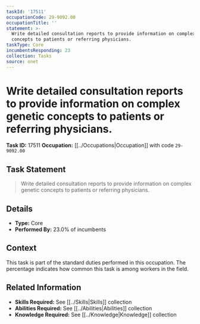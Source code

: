 ```yaml
---
taskId: '17511'
occupationCode: 29-9092.00
occupationTitle: ''
statement: >-
  Write detailed consultation reports to provide information on complex genetic
  concepts to patients or referring physicians.
taskType: Core
incumbentsResponding: 23
collection: Tasks
source: onet
---
```

# Write detailed consultation reports to provide information on complex genetic concepts to patients or referring physicians.

**Task ID:** 17511
**Occupation:** [[../Occupations|Occupation]] with code `29-9092.00`

## Task Statement

> Write detailed consultation reports to provide information on complex genetic concepts to patients or referring physicians.

## Details

- **Type:** Core
- **Performed By:** 23.0% of incumbents

## Context

This task is part of the standard duties performed in this occupation. The percentage indicates how common this task is among workers in the field.

## Related Information

- **Skills Required:** See [[../Skills|Skills]] collection
- **Abilities Required:** See [[../Abilities|Abilities]] collection
- **Knowledge Required:** See [[../Knowledge|Knowledge]] collection
